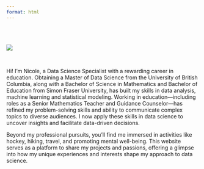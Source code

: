```yaml
---
format: html
---
```


<body class="about-background">

<br>
<br>

![](img/profile_website.png){.circular-image}

<br>

Hi! I'm Nicole, a Data Science Specialist with a rewarding career in education. Obtaining a Master of Data Science from the University of British Columbia, 
along with a Bachelor of Science in Mathematics and Bachelor of Education from Simon Fraser University, has built my skills in data analysis, machine learning and statistical modeling.
Working in education&mdash;including roles as a Senior Mathematics Teacher and Guidance Counselor&mdash;has refined my problem-solving skills and ability to 
communicate complex topics to diverse audiences. I now apply these skills in data science to uncover insights and facilitate data-driven decisions. 

Beyond my professional pursuits, you’ll find me immersed in activities like hockey, hiking, travel, and promoting mental well-being. This website serves as a platform 
to share my projects and passions, offering a glimpse into how my unique experiences and interests shape my approach to data science.
